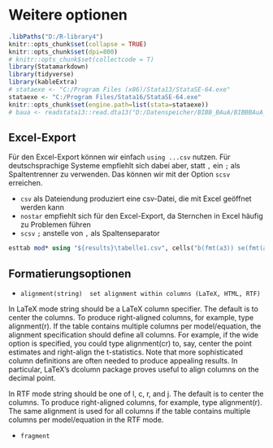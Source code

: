 # Weitere optionen {#misc} 

```r
.libPaths("D:/R-library4")
knitr::opts_chunk$set(collapse = TRUE)
knitr::opts_chunk$set(dpi=800)
# knitr::opts_chunk$set(collectcode = T)
library(Statamarkdown)
library(tidyverse)
library(kableExtra)
# stataexe <- "C:/Program Files (x86)/Stata13/StataSE-64.exe"
stataexe <- "C:/Program Files/Stata16/StataSE-64.exe"
knitr::opts_chunk$set(engine.path=list(stata=stataexe))
# baua <- readstata13::read.dta13("D:/Datenspeicher/BIBB_BAuA/BIBBBAuA_2018_suf1.0.dta",convert.factors = F)
```



## Excel-Export


Für den Excel-Export können wir einfach `using ...csv` nutzen. Für deutschsprachige Systeme empfiehlt sich dabei aber, statt `,` ein `;` als Spaltentrenner zu verwenden. Das können wir mit der Option `scsv` erreichen.

- `csv` als Dateiendung produziert eine csv-Datei, die mit Excel geöffnet werden kann
- `nostar` empfiehlt sich für den Excel-Export, da Sternchen in Excel häufig zu Problemen führen
- `scsv`  `;` anstelle von `,` als Spaltenseparator

```stata
esttab mod* using "${results}\tabelle1.csv", cells("b(fmt(a3)) se(fmt(a3)) ci_l(fmt(a3)) ci_u(fmt(a3)) p(fmt(a3))") scsv
```



## Formatierungsoptionen

 + `alignment(string)  set alignment within columns (LaTeX, HTML, RTF)`

In LaTeX mode string should be a LaTeX column specifier. 
The default is to center the columns. 
To produce right-aligned columns, for example, type alignment(r). 
If the table contains multiple columns per model/equation, the alignment specification should define all columns. 
For example, if the wide option is specified, you could type alignment(cr) to, say, center the point estimates and right-align the t-statistics. Note that more sophisticated column definitions are often needed to produce appealing results. 
In particular, LaTeX's dcolumn package proves useful to align columns on the decimal point.


In RTF mode string should be one of l, c, r, and j. 
The default is to center the columns. To produce right-aligned columns, for example, type alignment(r). 
The same alignment is used for all columns if the table contains multiple columns per model/equation in the RTF mode.


+ `fragment` 

<!-- ## Schriftart -->
<!-- `fonttbl(string)    set custom font table (RTF)` -->


<!-- `title({\b Table 1.} {\i This is the 1{\super st} table})` -->
<!-- [Formatierung anpassen](http://repec.org/bocode/e/estout/esttab011d.do) -->

<!--   fonttbl(string) defines a custom font table in RTF. The default is -->
<!--         "\f0\fnil Times New Roman;". For example, typing -->

<!--             . esttab using example.rtf, ti("\f1 The Auto Data") /// -->
<!--                 fonttbl(\f0\fnil Times New Roman;\f1\fnil Arial;) -->

<!--         would add a title in Arial. -->

<!-- ## any matrix -->


<!-- [esttab any matrix](http://repec.org/bocode/e/estout/advanced.html#advanced905) -->
